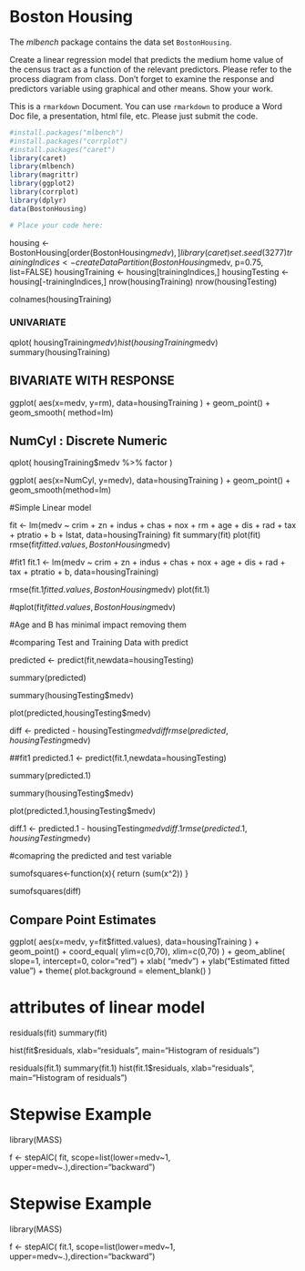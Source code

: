 # Boston Housing

The *mlbench* package contains the data set `BostonHousing`. 

Create a linear regression model that predicts the medium home value of the census tract as a function of the relevant predictors. Please refer to the process diagram from class. Don't forget to examine the response and predictors variable using graphical and other means.  Show your work.

This is a `rmarkdown` Document. You can use `rmarkdown` to produce a Word Doc
file, a presentation, html file, etc. Please just submit the code.


```r
#install.packages("mlbench")
#install.packages("corrplot")
#install.packages("caret")
library(caret)
library(mlbench)
library(magrittr)
library(ggplot2)
library(corrplot)
library(dplyr)
data(BostonHousing)

# Place your code here:

```
housing <- BostonHousing[order(BostonHousing$medv),]
library(caret)
set.seed(3277)
trainingIndices <- createDataPartition(BostonHousing$medv, p=0.75, list=FALSE)
housingTraining <- housing[trainingIndices,]
housingTesting <- housing[-trainingIndices,]
nrow(housingTraining)
nrow(housingTesting)

colnames(housingTraining)

### UNIVARIATE
qplot( housingTraining$medv )
hist(housingTraining$medv)
summary(housingTraining)

## BIVARIATE WITH RESPONSE
ggplot( aes(x=medv, y=rm), data=housingTraining ) +
  geom_point() +
  geom_smooth( method=lm)


## NumCyl : Discrete Numeric
qplot( housingTraining$medv %>% factor )


ggplot( aes(x=NumCyl, y=medv), data=housingTraining ) +
  geom_point() +
  geom_smooth(method=lm)

#Simple Linear model 

fit <- lm(medv ~ crim + zn + indus + chas + nox + rm + age + dis + rad + tax + ptratio + b + lstat, data=housingTraining)
fit
summary(fit)
plot(fit)
rmse(fit$fitted.values, BostonHousing$medv)

#fit1
fit.1  <- lm(medv ~ crim + zn + indus + chas + nox + age + dis + rad + tax + ptratio + b, data=housingTraining)

rmse(fit.1$fitted.values, BostonHousing$medv)
plot(fit.1)


#qplot(fit$fitted.values, BostonHousing$medv)


#Age and B has minimal impact removing them 

#comparing Test and Training Data with predict

predicted <- predict(fit,newdata=housingTesting)

summary(predicted)

summary(housingTesting$medv)
   
plot(predicted,housingTesting$medv)

diff <- predicted - housingTesting$medv
diff
rmse(predicted, housingTesting$medv)

##fit1
predicted.1 <- predict(fit.1,newdata=housingTesting)

summary(predicted.1)

summary(housingTesting$medv)
   
plot(predicted.1,housingTesting$medv)

diff.1 <- predicted.1 - housingTesting$medv
diff.1
rmse(predicted.1, housingTesting$medv)

#comapring the predicted and test variable 

sumofsquares<-function(x){
return (sum(x^2))
}

sumofsquares(diff)

## Compare Point Estimates

ggplot( aes(x=medv, y=fit$fitted.values), data=housingTraining ) + geom_point() + 
  coord_equal( ylim=c(0,70), xlim=c(0,70) ) + 
  geom_abline( slope=1, intercept=0, color="red") +
  xlab( "medv") + 
  ylab("Estimated fitted value") + 
  theme( plot.background = element_blank() )



# attributes of linear model

residuals(fit)
summary(fit)

hist(fit$residuals, xlab="residuals", main="Histogram of residuals")

residuals(fit.1)
summary(fit.1)
hist(fit.1$residuals, xlab="residuals", main="Histogram of residuals")

# Stepwise Example
library(MASS)

f <- stepAIC( fit, scope=list(lower=medv~1, upper=medv~.),direction="backward") 

# Stepwise Example
library(MASS)

f <- stepAIC( fit.1, scope=list(lower=medv~1, upper=medv~.),direction="backward") 










